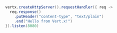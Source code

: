 <!-- make sure you have the same number of lines in all code examples! -->

```groovy
vertx.createHttpServer().requestHandler({ req ->
  req.response()
    .putHeader("content-type", "text/plain")
    .end("Hello from Vert.x!")
}).listen(8080)






```
